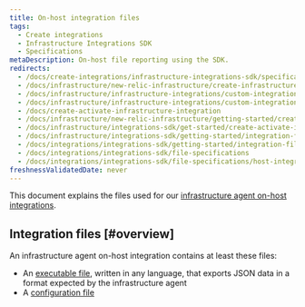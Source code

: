 ```yaml
---
title: On-host integration files
tags:
  - Create integrations
  - Infrastructure Integrations SDK
  - Specifications
metaDescription: On-host file reporting using the SDK.
redirects:
  - /docs/create-integrations/infrastructure-integrations-sdk/specifications/host-integration-files
  - /docs/infrastructure/new-relic-infrastructure/create-infrastructure-custom-integration
  - /docs/infrastructure/infrastructure-integrations/custom-integrations/create-infrastructure-custom-integration
  - /docs/infrastructure/infrastructure-integrations/custom-integrations/create-activate-infrastructure-integration
  - /docs/create-activate-infrastructure-integration
  - /docs/infrastructure/new-relic-infrastructure/getting-started/create-activate-infrastructure-integration
  - /docs/infrastructure/integrations-sdk/get-started/create-activate-infrastructure-integration
  - /docs/infrastructure/integrations-sdk/getting-started/integration-file-structure-activation
  - /docs/integrations/integrations-sdk/getting-started/integration-file-structure-activation
  - /docs/integrations/integrations-sdk/file-specifications
  - /docs/integrations/integrations-sdk/file-specifications/host-integration-files
freshnessValidatedDate: never
---
```


This document explains the files used for our [infrastructure agent on-host integrations](/docs/infrastructure/host-integrations/installation/install-infrastructure-host-integrations).

## Integration files [#overview]

An infrastructure agent on-host integration contains at least these files:

* An [executable file](/docs/infrastructure/infrastructure-integrations/custom-integrations/create-integration-executable-file), written in any language, that exports JSON data in a format expected by the infrastructure agent
* A [configuration file](/docs/create-integrations/infrastructure-integrations-sdk/specifications/host-integrations-standard-configuration-format)

